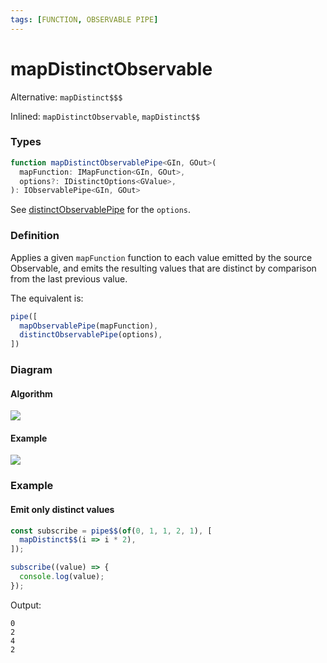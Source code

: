 ```yaml
---
tags: [FUNCTION, OBSERVABLE PIPE]
---
```


# mapDistinctObservable

Alternative: `mapDistinct$$$`

Inlined: `mapDistinctObservable`, `mapDistinct$$`

### Types

```ts
function mapDistinctObservablePipe<GIn, GOut>(
  mapFunction: IMapFunction<GIn, GOut>,
  options?: IDistinctOptions<GValue>,
): IObservablePipe<GIn, GOut>
```

See [distinctObservablePipe](/docs/reference/distinct-observable-pipe/) for the `options`.

### Definition

Applies a given `mapFunction` function to each value emitted by the source Observable, and emits the resulting values that are distinct by comparison from the last previous value.

The equivalent is:

```ts
pipe([
  mapObservablePipe(mapFunction),
  distinctObservablePipe(options),
])
```

### Diagram

#### Algorithm

![](algorithm-diagram.svg)

#### Example

![](example-diagram.svg)

### Example

#### Emit only distinct values

```ts
const subscribe = pipe$$(of(0, 1, 1, 2, 1), [
  mapDistinct$$(i => i * 2),
]);

subscribe((value) => {
  console.log(value);
});
```

Output:

```text
0
2
4
2
```
